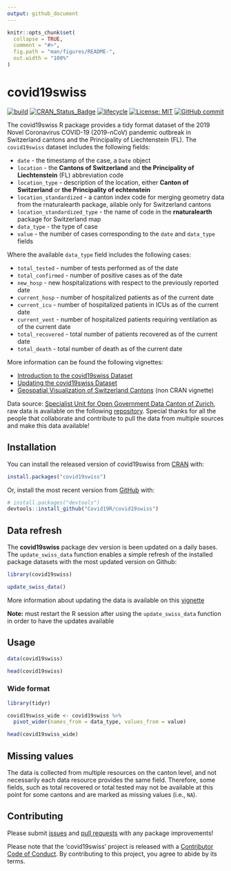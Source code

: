 ```yaml
---
output: github_document
---
```


<!-- README.md is generated from README.Rmd. Please edit that file -->

```r
knitr::opts_chunk$set(
  collapse = TRUE,
  comment = "#>",
  fig.path = "man/figures/README-",
  out.width = "100%"
)
```

# covid19swiss

<!-- badges: start -->
[![build](https://github.com/covid19r/covid19swiss/workflows/build/badge.svg?branch=master)](https://github.com/covid19r/covid19swiss/actions?query=workflow%3Abuild)
[![CRAN\_Status\_Badge](https://www.r-pkg.org/badges/version/covid19swiss)](https://cran.r-project.org/package=covid19swiss)
[![lifecycle](https://img.shields.io/badge/lifecycle-experimental-orange.svg)](https://www.tidyverse.org/lifecycle/#experimental)
[![License: MIT](https://img.shields.io/badge/License-MIT-blue.svg)](https://opensource.org/licenses/MIT)
[![GitHub commit](https://img.shields.io/github/last-commit/covid19r/covid19swiss)](https://github.com/covid19r/covid19swiss/commit/master)
<!-- badges: end -->


The covid19swiss R package provides a tidy format dataset of the 2019 Novel Coronavirus COVID-19 (2019-nCoV) pandemic outbreak in Switzerland cantons and the Principality of Liechtenstein (FL). The `covid19swiss` dataset includes the following fields:

* `date` - the timestamp of the case, a `Date` object
* `location` - the **Cantons of Switzerland** and **the Principality of Liechtenstein** (FL) abbreviation code
* `location_type` - description of the location, either **Canton of Switzerland** or **the Principality of echtenstein**
* `location_standardized` - a canton index code for merging geometry data from the rnaturalearth package, ailable only for Switzerland cantons
* `location_standardized_type` - the name of code in the **rnaturalearth** package for Switzerland map
* `data_type` - the type of case
* `value` - the number of cases corresponding to the `date` and `data_type` fields


Where the available `data_type` field includes the following cases:

* `total_tested` - number of tests performed as of the date
* `total_confirmed` - number of positive cases as of the date
* `new_hosp` - new hospitalizations with respect to the previously reported date
* `current_hosp` - number of hospitalized patients as of the current date
* `current_icu` - number of hospitalized patients in ICUs as of the current date
* `current_vent` - number of hospitalized patients requiring ventilation as of the current date
* `total_recovered` - total number of patients recovered as of the current date
* `total_death` - total number of death as of the current date


More information can be found the following vignettes:

* [Introduction to the covid19swiss Dataset](https://covid19r.github.io/covid19swiss/articles/intro_covid19swiss.html)
* [Updating the covid19swiss Dataset](https://covid19r.github.io/covid19swiss/articles/update_the_data.html)
* [Geospatial Visualization of Switzerland Cantons](https://covid19r.github.io/covid19swiss/articles/spatial_dataviz.html) (non CRAN vignette)


Data source: [Specialist Unit for Open Government Data Canton of Zurich
](http://open.zh.ch/internet/justiz_inneres/ogd/de/daten.html), raw data is available on the following [repository](https://github.com/openZH/covid_19). Special thanks for all the people that collaborate and contribute to pull the data from multiple sources and make this data available!




## Installation

You can install the released version of covid19swiss from [CRAN](https://cran.r-project.org/web/packages/covid19swiss/index.html) with:

``` r
install.packages("covid19swiss")
```

Or, install the most recent version from [GitHub](https://github.com/Covid19R/covid19swiss) with:

``` r
# install.packages("devtools")
devtools::install_github("Covid19R/covid19swiss")
```

## Data refresh

The **covid19swiss** package dev version is been updated on a daily bases. The `update_swiss_data` function enables a simple refresh of the installed package datasets with the most updated version on Github:

``` r
library(covid19swiss)

update_swiss_data()
```

More information about updating the data is available on this [vignette](https://covid19r.github.io/covid19swiss/articles/update_the_data.html)

**Note:** must restart the R session after using the `update_swiss_data` function in order to have the updates available


## Usage


```r
data(covid19swiss)

head(covid19swiss)
```


### Wide format

```r
library(tidyr)

covid19swiss_wide <- covid19swiss %>% 
  pivot_wider(names_from = data_type, values_from = value)

head(covid19swiss_wide)

```

## Missing values

The data is collected from multiple resources on the canton level, and not necessarily each data resource provides the same field. Therefore, some fields, such as total recovered or total tested may not be available at this point for some cantons and are marked as missing values (i.e., `NA`). 



## Contributing

Please submit [issues](https://github.com/Covid19R/covid19swiss/issues)
and [pull requests](https://github.com/Covid19R/covid19swiss/pulls)
with any package improvements\!

Please note that the ‘covid19swiss’ project is released with a
[Contributor Code of Conduct](https://github.com/Covid19R/covid19swiss/blob/master/CODE_OF_CONDUCT.md). By contributing to
this project, you agree to abide by its terms.
